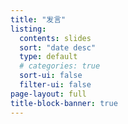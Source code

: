 ```yaml
---
title: "发言"
listing:
  contents: slides
  sort: "date desc"
  type: default
  # categories: true
  sort-ui: false
  filter-ui: false
page-layout: full
title-block-banner: true
---
```



